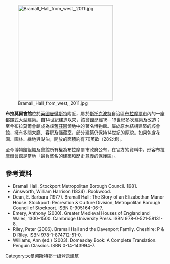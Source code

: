 [[File:Bramall_Hall_from_west,_2011.jpg|300px]]

'''布拉莫爾會館'''位於[[英國|英國]][[曼徹斯特|曼徹斯特]]附近，屬於[[斯托克波特|斯托克波特]]自治區[[布拉摩爾市|布拉摩爾市]]內的一座[[都鐸|都鐸]]式大型建築。自14世紀建造以來，該會館歷經16－19世紀多次建築及改造；至今布拉莫爾會館成為該舊[[莊園|莊園]]領地中的著名博物館。屬於原木結構建築的該會館，擁有多間大廳、客房及儲藏室，部分建築仍保持14世紀的原貌。如果包含花園、園林、綠地與湖泊，開放的面積約有70英畝（28公頃）。 

至今博物館組織及會館所有權為布拉摩爾市政府公有，在官方的資料中，形容布拉摩爾會館是當地「最負盛名的建築和歷史意義的保護區」。

==參考資料==
*Bramall Hall. Stockport Metropolitan Borough Council. 1981.
*Ainsworth, William Harrison (1834). Rookwood.
*Dean, E. Barbara (1977). Bramall Hall: The Story of an Elizabethan Manor House. Stockport: Recreation & Culture Division, Metropolitan Borough Council of Stockport. ISBN 0-905164-06-7.
*Emery, Anthony (2000). Greater Medieval Houses of England and Wales, 1300–1500. Cambridge University Press. ISBN 978-0-521-58131-8.
*Riley, Peter (2006). Bramall Hall and the Davenport Family. Cheshire: P & D Riley. ISBN 978-1-874712-51-0.
*Williams, Ann (ed.) (2003). Domesday Book: A Complete Translation. Penguin Classics. ISBN 0-14-143994-7.

[[Category:大曼彻斯特郡一级登录建筑|Category:大曼彻斯特郡一级登录建筑]]